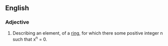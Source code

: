 ==English==

===Adjective===
{{en-adj|-}}
{{wikipedia}}

#{{mathematics}} Describing an element, of a [[ring]], for which there some positive integer n such that x<sup>n</sup> = 0.